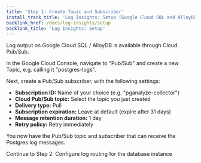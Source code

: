```yaml
---
title: 'Step 1: Create Topic and Subscriber'
install_track_title: 'Log Insights: Setup (Google Cloud SQL and AlloyDB)'
backlink_href: /docs/log-insights/setup
backlink_title: 'Log Insights: Setup'
---
```


Log output on Google Cloud SQL / AlloyDB is available through Cloud Pub/Sub.

In the Google Cloud Console, navigate to "Pub/Sub" and create a new Topic, e.g. calling it "postgres-logs".

Next, create a Pub/Sub subscriber, with the following settings:

* **Subscription ID:** Name of your choice (e.g. "pganalyze-collector")
* **Cloud Pub/Sub topic:** Select the topic you just created
* **Delivery type:** Pull
* **Subscription expiration:** Leave at default (expire after 31 days)
* **Message retention duration:** 1 day
* **Retry policy:** Retry immediately

You now have the Pub/Sub topic and subscriber that can receive the Postgres log messages.

<Link className="btn btn-success" to="02_configure_log_routing">
  Continue to Step 2: Configure log routing for the database instance
</Link>
